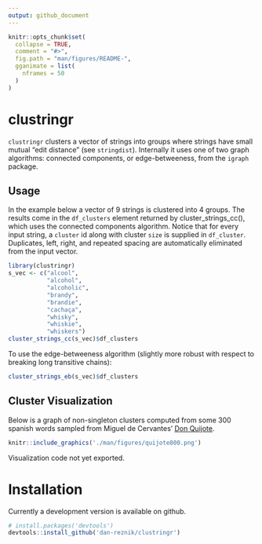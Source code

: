 ```yaml
---
output: github_document
---
```


<!-- README.md is generated from README.Rmd. Please edit that file -->

```r
knitr::opts_chunk$set(
  collapse = TRUE,
  comment = "#>",
  fig.path = "man/figures/README-",
  gganimate = list(
    nframes = 50
  )
)
```

# clustringr

`clustringr` clusters a vector of strings into groups where strings have small mutual "edit distance" (see `stringdist`). Internally it uses one of two graph algorithms: connected components, or edge-betweeness, from the `igraph` package.

## Usage

In the example below a vector of 9 strings is clustered into 4 groups. The results come in the `df_clusters` element returned by cluster_strings_cc(), which uses the connected components algorithm. Notice that for every input string, a `cluster` id along with cluster `size` is supplied in `df_cluster`. Duplicates, left, right, and repeated spacing are automatically eliminated from the input vector.

```r
library(clustringr)
s_vec <- c("alcool",
           "alcohol",
           "alcoholic",
           "brandy",
           "brandie",
           "cachaça",
           "whisky",
           "whiskie",
           "whiskers")
cluster_strings_cc(s_vec)$df_clusters
```

To use the edge-betweeness algorithm (slightly more robust with respect to breaking long transitive chains):

```r
cluster_strings_eb(s_vec)$df_clusters
```

## Cluster Visualization

Below is a graph of non-singleton clusters computed from some 300 spanish words sampled from Miguel de Cervantes' [Don Quijote](http://www.gutenberg.org/cache/epub/2000/pg2000.txt).

```r
knitr::include_graphics('./man/figures/quijote800.png')
```

Visualization code not yet exported.

# Installation

Currently a development version is available on github. 

```r
# install.packages('devtools')
devtools::install_github('dan-reznik/clustringr')
```
